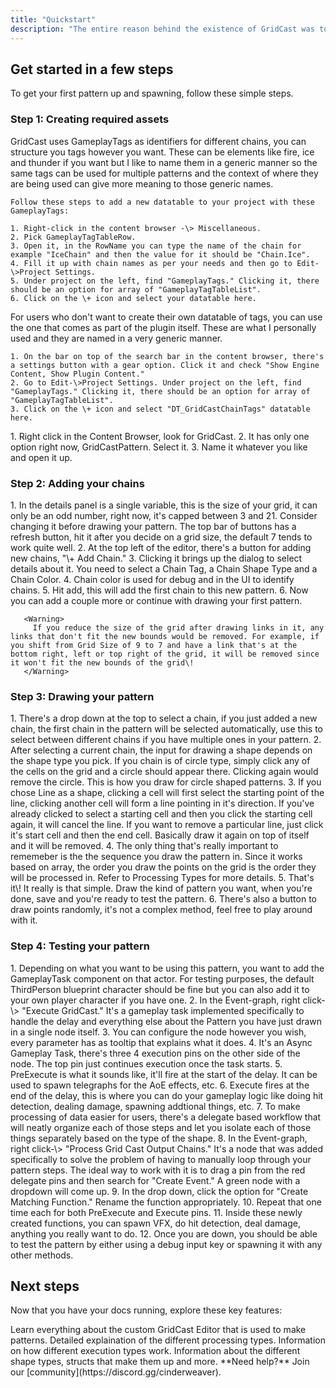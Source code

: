 ```yaml
---
title: "Quickstart"
description: "The entire reason behind the existence of GridCast was to create patterns of mechanics easily and really quickly."
---
```


## Get started in a few steps

To get your first pattern up and spawning, follow these simple steps.

### Step 1: Creating required assets

<AccordionGroup>
  <Accordion title="Creating a datatable for GameplayTags" icon="table">
    GridCast uses GameplayTags as identifiers for different chains, you can structure you tags however you want. These can be elements like fire, ice and thunder if you want but I like to name them in a generic manner so the same tags can be used for multiple patterns and the context of where they are being used can give more meaning to those generic names.

    Follow these steps to add a new datatable to your project with these GameplayTags:

    1. Right-click in the content browser -\> Miscellaneous.
    2. Pick GameplayTagTableRow.
    3. Open it, in the RowName you can type the name of the chain for example "IceChain" and then the value for it should be "Chain.Ice".
    4. Fill it up with chain names as per your needs and then go to Edit-\>Project Settings.
    5. Under project on the left, find "GameplayTags." Clicking it, there should be an option for array of "GameplayTagTableList".
    6. Click on the \+ icon and select your datatable here.
  </Accordion>
  <Accordion title="Using pre-made datable for GameplayTags" icon="table">
    For users who don't want to create their own datatable of tags, you can use the one that comes as part of the plugin itself. These are what I personally used and they are named in a very generic manner.

    1. On the bar on top of the search bar in the content browser, there's a settings button with a gear option. Click it and check "Show Engine Content, Show Plugin Content."
    2. Go to Edit-\>Project Settings. Under project on the left, find "GameplayTags." Clicking it, there should be an option for array of "GameplayTagTableList".
    3. Click on the \+ icon and select "DT_GridCastChainTags" datatable here.
  </Accordion>
  <Accordion title="Creating your GridCastPattern Asset" icon="grid">
    1. Right click in the Content Browser, look for GridCast.
    2. It has only one option right now, GridCastPattern. Select it.
    3. Name it whatever you like and open it up.
  </Accordion>
</AccordionGroup>

### Step 2: Adding your chains

<AccordionGroup>
  <Accordion title="Grid and Adding Chains" icon="link">
    1. In the details panel is a single variable, this is the size of your grid, it can only be an odd number, right now, it's capped between 3 and 21. Consider changing it before drawing your pattern. The top bar of buttons has a refresh button, hit it after you decide on a grid size, the default 7 tends to work quite well.
    2. At the top left of the editor, there's a button for adding new chains, "\+ Add Chain."
    3. Clicking it brings up the dialog to select details about it. You need to select a Chain Tag, a Chain Shape Type and a Chain Color.
    4. Chain color is used for debug and in the UI to identify chains.
    5. Hit add, this will add the first chain to this new pattern.
    6. Now you can add a couple more or continue with drawing your first pattern.

       <Warning>
         If you reduce the size of the grid after drawing links in it, any links that don't fit the new bounds would be removed. For example, if you shift from Grid Size of 9 to 7 and have a link that's at the bottom right, left or top right of the grid, it will be removed since it won't fit the new bounds of the grid\!
       </Warning>
  </Accordion>
</AccordionGroup>

### Step 3: Drawing your pattern

<Accordion title="Drawing in GridCast" icon="brush">
  1. There's a drop down at the top to select a chain, if you just added a new chain, the first chain in the pattern will be selected automatically, use this to select between different chains if you have multiple ones in your pattern.
  2. After selecting a current chain, the input for drawing a shape depends on the shape type you pick. If you chain is of circle type, simply click any of the cells on the grid and a circle should appear there. Clicking again would remove the circle. This is how you draw for circle shaped patterns.
  3. If you chose Line as a shape, clicking a cell will first select the starting point of the line, clicking another cell will form a line pointing in it's direction. If you've already clicked to select a starting cell and then you click the starting cell again, it will cancel the line. If you want to remove a particular line, just click it's start cell and then the end cell. Basically draw it again on top of itself and it will be removed.
  4. The only thing that's really important to rememeber is the the sequence you draw the pattern in. Since it works based on array, the order you draw the points on the grid is the order they will be processed in. Refer to Processing Types for more details.
  5. That's it\! It really is that simple. Draw the kind of pattern you want, when you're done, save and you're ready to test the pattern.
  6. There's also a button to draw points randomly, it's not a complex method, feel free to play around with it.
</Accordion>

### Step 4: Testing your pattern

<Accordion title="Setup everything to spawn your pattern in the world" icon="wrench">
   1. Depending on what you want to be using this pattern, you want to add the GameplayTask component on that actor. For testing purposes, the default ThirdPerson blueprint character should be fine but you can also add it to your own player character if you have one.
   2. In the Event-graph, right click-\> "Execute GridCast." It's a gameplay task implemented specifically to handle the delay and everything else about the Pattern you have just drawn in a single node itself.
   3. You can configure the node however you wish, every parameter has as tooltip that explains what it does.
   4. It's an Async Gameplay Task, there's three 4 execution pins on the other side of the node. The top pin just continues execution once the task starts.
   5. PreExecute is what it sounds like, it'll fire at the start of the delay. It can be used to spawn telegraphs for the AoE effects, etc.
   6. Execute fires at the end of the delay, this is where you can do your gameplay logic like doing hit detection, dealing damage, spawning addtional things, etc.
   7. To make processing of data easier for users, there's a delegate based workflow that will neatly organize each of those steps and let you isolate each of those things separately based on the type of the shape.
   8. In the Event-graph, right click-\> "Process Grid Cast Output Chains." It's a node that was added specifically to solve the problem of having to manually loop through your pattern steps. The ideal way to work with it is to drag a pin from the red delegate pins and then search for "Create Event." A green node with a dropdown will come up.
   9. In the drop down, click the option for "Create Matching Function." Rename the function appropriately.
  10. Repeat that one time each for both PreExecute and Execute pins.
  11. Inside these newly created functions, you can spawn VFX, do hit detection, deal damage, anything you really want to do.
  12. Once you are down, you should be able to test the pattern by either using a debug input key or spawning it with any other methods.
</Accordion>

## Next steps

Now that you have your docs running, explore these key features:

<CardGroup cols={2}>
  <Card title="GridCast Editor" icon="pen-to-square" href="/essentials/editor">
    Learn everything about the custom GridCast Editor that is used to make patterns.
  </Card>
  <Card title="GridCast Processing Types" icon="microchip" href="/essentials/processing-types">
    Detailed explaination of the different processing types.
  </Card>
  <Card title="GridCast Execution Types" icon="barcode" href="/essentials/execution-types">
    Information on how different execution types work.
  </Card>
  <Card title="GridCast Shape Types" icon="circle" href="/essentials/shape-types">
    Information about the different shape types, structs that make them up and more.
  </Card>
</CardGroup>

<Note>
  **Need help?** Join our [community](https://discord.gg/cinderweaver).
</Note>